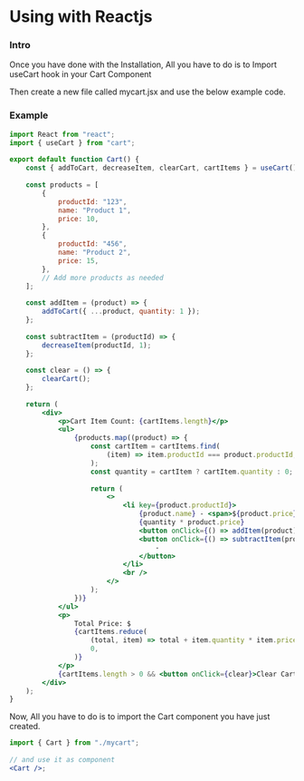 # Using with Reactjs

### Intro
Once you have done with the Installation, All you have to do is to Import useCart hook in your Cart Component

Then create a new file called mycart.jsx and use the below example code.

### Example

```jsx filename="mycart.jsx" copy
import React from "react";
import { useCart } from "cart";
 
export default function Cart() {
	const { addToCart, decreaseItem, clearCart, cartItems } = useCart();
 
	const products = [
		{
			productId: "123",
			name: "Product 1",
			price: 10,
		},
		{
			productId: "456",
			name: "Product 2",
			price: 15,
		},
		// Add more products as needed
	];
 
	const addItem = (product) => {
		addToCart({ ...product, quantity: 1 });
	};
 
	const subtractItem = (productId) => {
		decreaseItem(productId, 1);
	};
 
	const clear = () => {
		clearCart();
	};
 
	return (
		<div>
			<p>Cart Item Count: {cartItems.length}</p>
			<ul>
				{products.map((product) => {
					const cartItem = cartItems.find(
						(item) => item.productId === product.productId,
					);
					const quantity = cartItem ? cartItem.quantity : 0;
 
					return (
						<>
							<li key={product.productId}>
								{product.name} - <span>${product.price}</span> (x{quantity}) - $
								{quantity * product.price}
								<button onClick={() => addItem(product)}>+</button>
								<button onClick={() => subtractItem(product.productId)}>
									-
								</button>
							</li>
							<br />
						</>
					);
				})}
			</ul>
			<p>
				Total Price: $
				{cartItems.reduce(
					(total, item) => total + item.quantity * item.price,
					0,
				)}
			</p>
			{cartItems.length > 0 && <button onClick={clear}>Clear Cart</button>}
		</div>
	);
}
```

Now, All you have to do is to import the Cart component you have just created.

```jsx filename="index.jsx" copy
import { Cart } from "./mycart";
 
// and use it as component
<Cart />;
```